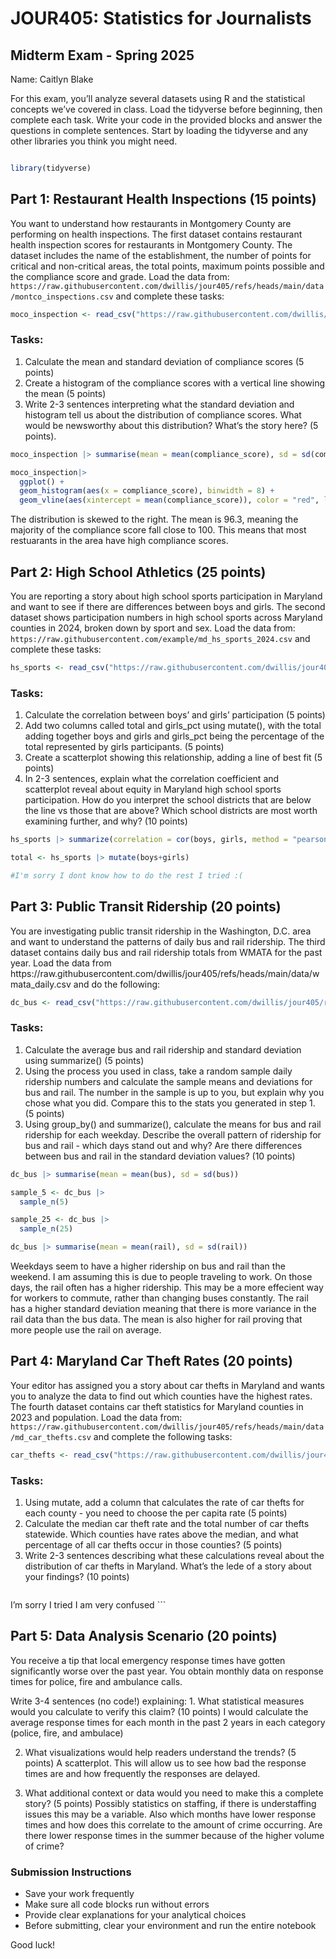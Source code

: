 # JOUR405: Statistics for Journalists
## Midterm Exam - Spring 2025

Name: Caitlyn Blake

For this exam, you'll analyze several datasets using R and the statistical concepts we've covered in class. Load the tidyverse before beginning, then complete each task. Write your code in the provided blocks and answer the questions in complete sentences. Start by loading the tidyverse and any other libraries you think you might need.

```r
```
```r
library(tidyverse)
```

## Part 1: Restaurant Health Inspections (15 points)

You want to understand how restaurants in Montgomery County are performing on health inspections. The first dataset contains restaurant health inspection scores for restaurants in Montgomery County. The dataset includes the name of the establishment, the number of points for critical and non-critical areas, the total points, maximum points possible and the compliance score and grade. Load the data from: `https://raw.githubusercontent.com/dwillis/jour405/refs/heads/main/data/montco_inspections.csv` and complete these tasks:
```r
moco_inspection <- read_csv("https://raw.githubusercontent.com/dwillis/jour405/refs/heads/main/data/montco_inspections.csv")
```



### Tasks:
1. Calculate the mean and standard deviation of compliance scores (5 points)
2. Create a histogram of the compliance scores with a vertical line showing the mean (5 points)
3. Write 2-3 sentences interpreting what the standard deviation and histogram tell us about the distribution of compliance scores. What would be newsworthy about this distribution? What's the story here? (5 points).

```r
moco_inspection |> summarise(mean = mean(compliance_score), sd = sd(compliance_score))
```

```r
moco_inspection|> 
  ggplot() +
  geom_histogram(aes(x = compliance_score), binwidth = 8) +
  geom_vline(aes(xintercept = mean(compliance_score)), color = "red", linetype = "dashed", linewidth = 1)
```
The distribution is skewed to the right. The mean is 96.3, meaning the majority of the compliance score fall close to 100. This means that most restuarants in the area have high compliance scores.

## Part 2: High School Athletics (25 points)

You are reporting a story about high school sports participation in Maryland and want to see if there are differences between boys and girls. The second dataset shows participation numbers in high school sports across Maryland counties in 2024, broken down by sport and sex. Load the data from: `https://raw.githubusercontent.com/example/md_hs_sports_2024.csv` and complete these tasks:

```r
hs_sports <- read_csv("https://raw.githubusercontent.com/dwillis/jour405/refs/heads/main/data/md_hs_participation.csv")
```


### Tasks:
1. Calculate the correlation between boys' and girls' participation (5 points)
2. Add two columns called total and girls_pct using mutate(), with the total adding together boys and girls and girls_pct being the percentage of the total represented by girls participants. (5 points)
3. Create a scatterplot showing this relationship, adding a line of best fit (5 points)
4. In 2-3 sentences, explain what the correlation coefficient and scatterplot reveal about equity in Maryland high school sports participation. How do you interpret the school districts that are below the line vs those that are above? Which school districts are most worth examining further, and why? (10 points)

```r
hs_sports |> summarize(correlation = cor(boys, girls, method = "pearson"))

total <- hs_sports |> mutate(boys+girls)

#I'm sorry I dont know how to do the rest I tried :(
```


## Part 3: Public Transit Ridership (20 points)

You are investigating public transit ridership in the Washington, D.C. area and want to understand the patterns of daily bus and rail ridership. The third dataset contains daily bus and rail ridership totals from WMATA for the past year. Load the data from https://raw.githubusercontent.com/dwillis/jour405/refs/heads/main/data/wmata_daily.csv and do the following:

```r
dc_bus <- read_csv("https://raw.githubusercontent.com/dwillis/jour405/refs/heads/main/data/wmata_daily.csv")
```



### Tasks:
1. Calculate the average bus and rail ridership and standard deviation using summarize() (5 points)
2. Using the process you used in class, take a random sample daily ridership numbers and calculate the sample means and deviations for bus and rail. The number in the sample is up to you, but explain why you chose what you did. Compare this to the stats you generated in step 1. (5 points)
3. Using group_by() and summarize(), calculate the means for bus and rail ridership for each weekday. Describe the overall pattern of ridership for bus and rail - which days stand out and why? Are there differences between bus and rail in the standard deviation values? (10 points)


```r
dc_bus |> summarise(mean = mean(bus), sd = sd(bus))
```
```r
sample_5 <- dc_bus |> 
  sample_n(5)

sample_25 <- dc_bus |> 
  sample_n(25)
```

```r
dc_bus |> summarise(mean = mean(rail), sd = sd(rail))
```
Weekdays seem to have a higher ridership on bus and rail than the weekend. I am assuming this is due to people traveling to work. On those days, the rail often has a higher ridership. This may be a more effecient way for workers to commute, rather than changing buses constantly. The rail has a higher standard deviation meaning that there is more variance in the rail data than the bus data. The mean is also higher for rail proving that more people use the rail on average.




## Part 4: Maryland Car Theft Rates (20 points)

Your editor has assigned you a story about car thefts in Maryland and wants you to analyze the data to find out which counties have the highest rates. The fourth dataset contains car theft statistics for Maryland counties in 2023 and population. Load the data from: `https://raw.githubusercontent.com/dwillis/jour405/refs/heads/main/data/md_car_thefts.csv` and complete the following tasks:
```r
car_thefts <- read_csv("https://raw.githubusercontent.com/dwillis/jour405/refs/heads/main/data/md_car_thefts.csv")
```

### Tasks:
1. Using mutate, add a column that calculates the rate of car thefts for each county - you need to choose the per capita rate (5 points)
2. Calculate the median car theft rate and the total number of car thefts statewide. Which counties have rates above the median, and what percentage of all car thefts occur in those counties? (5 points)
3. Write 2-3 sentences describing what these calculations reveal about the distribution of car thefts in Maryland. What's the lede of a story about your findings? (10 points)


```r

```
I'm sorry I tried I am very confused
```

## Part 5: Data Analysis Scenario (20 points)

You receive a tip that local emergency response times have gotten significantly worse over the past year. You obtain monthly data on response times for police, fire and ambulance calls.

Write 3-4 sentences (no code!) explaining:
1. What statistical measures would you calculate to verify this claim? (10 points)
I would calculate the average response times for each month in the past 2 years in each category (police, fire, and ambulace)

2. What visualizations would help readers understand the trends? (5 points)
A scatterplot. This will allow us to see how bad the response times are and how frequently the responses are delayed. 

3. What additional context or data would you need to make this a complete story? (5 points)
Possibly statistics on staffing, if there is understaffing issues this may be a variable. Also which months have lower response times and how does this correlate to the amount of crime occurring. Are there lower response times in the summer because of the higher volume of crime?


### Submission Instructions
- Save your work frequently
- Make sure all code blocks run without errors
- Provide clear explanations for your analytical choices
- Before submitting, clear your environment and run the entire notebook

Good luck!
